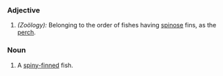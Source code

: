 ===Adjective===
#''(Zoölogy):'' Belonging to the order of fishes having [[spinose]] fins, as the [[perch]].
===Noun===
#A [[spiny-finned]] fish.